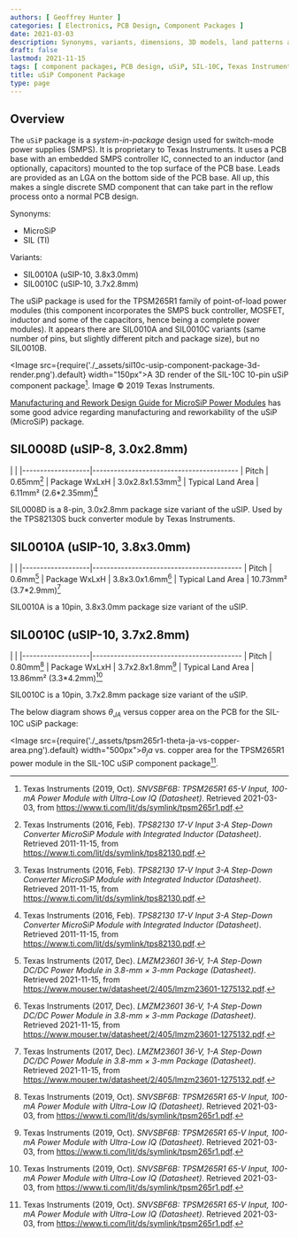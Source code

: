 ```yaml
---
authors: [ Geoffrey Hunter ]
categories: [ Electronics, PCB Design, Component Packages ]
date: 2021-03-03
description: Synonyms, variants, dimensions, 3D models, land patterns and more info on the uSiP component package.
draft: false
lastmod: 2021-11-15
tags: [ component packages, PCB design, uSiP, SIL-10C, Texas Instruments, TI, PoL ]
title: uSiP Component Package
type: page
---
```


## Overview

The `uSiP` package is a _system-in-package_ design used for switch-mode power supplies (SMPS). It is proprietary to Texas Instruments. It uses a PCB base with an embedded SMPS controller IC, connected to an inductor (and optionally, capacitors) mounted to the top surface of the PCB base. Leads are provided as an LGA on the bottom side of the PCB base. All up, this makes a single discrete SMD component that can take part in the reflow process onto a normal PCB design.

Synonyms:

* MicroSiP
* SIL (TI)

Variants:

* SIL0010A (uSIP-10, 3.8x3.0mm)
* SIL0010C (uSIP-10, 3.7x2.8mm)

The uSiP package is used for the TPSM265R1 family of point-of-load power modules (this component incorporates the SMPS buck controller, MOSFET, inductor and some of the capacitors, hence being a complete power modules). It appears there are SIL0010A and SIL0010C variants (same number of pins, but slightly different pitch and package size), but no SIL0010B.

<Image src={require('./_assets/sil10c-usip-component-package-3d-render.png').default} width="150px">A 3D render of the SIL-10C 10-pin uSiP component package[^bib-ti-tpsm265r1-ds]. Image © 2019 Texas Instruments.</Image>

[Manufacturing and Rework Design Guide for MicroSiP Power Modules](https://www.ti.com/lit/ug/slib006a/slib006a.pdf) has some good advice regarding manufacturing and reworkability of the uSiP (MicroSiP) package.

## SIL0008D (uSIP-8, 3.0x2.8mm)

| |
|-------------------|-----------------------------------------
| Pitch             | 0.65mm[^bib-ti-tps82130-ds]
| Package WxLxH     | 3.0x2.8x1.53mm[^bib-ti-tps82130-ds]
| Typical Land Area | 6.11mm² (2.6*2.35mm)[^bib-ti-tps82130-ds]

SIL0008D is a 8-pin, 3.0x2.8mm package size variant of the uSIP. Used by the TPS82130S buck converter module by Texas Instruments.

## SIL0010A (uSIP-10, 3.8x3.0mm)

| |
|-------------------|------------------------------------------
| Pitch             | 0.6mm[^bib-ti-lmzm23601-ds]
| Package WxLxH     | 3.8x3.0x1.6mm[^bib-ti-lmzm23601-ds]
| Typical Land Area | 10.73mm² (3.7*2.9mm)[^bib-ti-lmzm23601-ds]

SIL0010A is a 10pin, 3.8x3.0mm package size variant of the uSIP.

## SIL0010C (uSIP-10, 3.7x2.8mm)

| |
|-------------------|------------------------------------------
| Pitch             | 0.80mm[^bib-ti-tpsm265r1-ds]
| Package WxLxH     | 3.7x2.8x1.8mm[^bib-ti-tpsm265r1-ds]
| Typical Land Area | 13.86mm² (3.3*4.2mm)[^bib-ti-tpsm265r1-ds]

SIL0010C is a 10pin, 3.7x2.8mm package size variant of the uSIP.

The below diagram shows $\theta_{JA}$ versus copper area on the PCB for the SIL-10C uSiP package:

<Image src={require('./_assets/tpsm265r1-theta-ja-vs-copper-area.png').default} width="500px">$\theta_ja$ vs. copper area for the TPSM265R1 power module in the SIL-10C uSiP component package[^bib-ti-tpsm265r1-ds].</Image>

[^bib-ti-tpsm265r1-ds]: Texas Instruments (2019, Oct). _SNVSBF6B: TPSM265R1 65-V Input, 100-mA Power Module with Ultra-Low IQ (Datasheet)_. Retrieved 2021-03-03, from https://www.ti.com/lit/ds/symlink/tpsm265r1.pdf.
[^bib-ti-lmzm23601-ds]: Texas Instruments (2017, Dec). _LMZM23601 36-V, 1-A Step-Down DC/DC Power Module in 3.8-mm × 3-mm Package (Datasheet)_. Retrieved 2021-11-15, from https://www.mouser.tw/datasheet/2/405/lmzm23601-1275132.pdf.
[^bib-ti-tps82130-ds]: Texas Instruments (2016, Feb). _TPS82130 17-V Input 3-A Step-Down Converter MicroSiP Module with Integrated Inductor (Datasheet)_. Retrieved 2011-11-15, from https://www.ti.com/lit/ds/symlink/tps82130.pdf.

